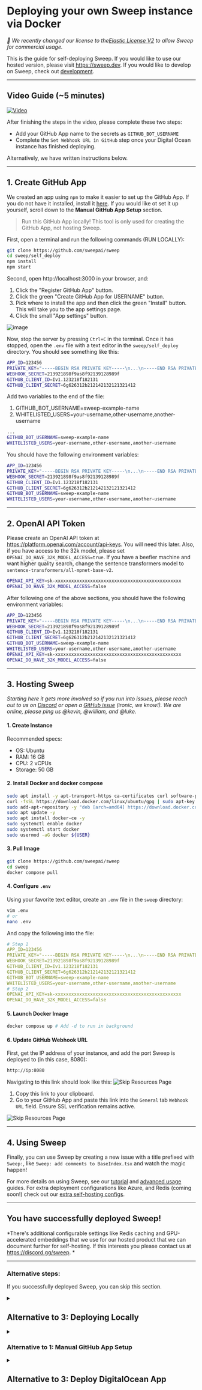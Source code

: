 # Deploying your own Sweep instance via Docker

*🎉 We recently changed our license to the[Elastic License V2](https://www.elastic.co/licensing/elastic-license) to allow Sweep for commercial usage.*

This is the guide for self-deploying Sweep. If you would like to use our hosted version, please visit https://sweep.dev. If you would like to develop on Sweep, check out [development](https://github.com/sweepai/sweep?tab=readme-ov-file#development).

---

## Video Guide (~5 minutes)

[![Video](http://img.youtube.com/vi/qEKdqwPl7Jo/0.jpg)](https://www.youtube.com/watch?v=qEKdqwPl7Jo "Deploying Sweep Video Guide")

After finishing the steps in the video, please complete these two steps:
- Add your GitHub App name to the secrets as `GITHUB_BOT_USERNAME`
- Complete the `Set Webhook URL in GitHub` step once your Digital Ocean instance has finished deploying.

Alternatively, we have written instructions below.

---

## 1. Create GitHub App

We created an app using `npm` to make it easier to set up the GitHub App. If you do not have it installed, install it [here](https://docs.npmjs.com/downloading-and-installing-node-js-and-npm). If you would like ot set it up yourself, scroll down to the **Manual GitHub App Setup** section.

> Run this GitHub App locally! This tool is only used for creating the GitHub App, not hosting Sweep.
>

First, open a terminal and run the following commands (RUN LOCALLY):

```sh
git clone https://github.com/sweepai/sweep
cd sweep/self_deploy
npm install
npm start
```

Second, open http://localhost:3000 in your browser, and:
1. Click the "Register GitHub App" button.
2. Click the green "Create GitHub App for USERNAME" button.
3. Pick where to install the app and then click the green "Install" button. This will take you to the app settings page.
4. Click the small "App settings" button.

![image](/deployment/appsettings.png)

Now, stop the server by pressing `Ctrl+C` in the terminal. Once it has stopped, open the `.env` file with a text editor in the `sweep/self_deploy` directory. You should see something like this:

```sh
APP_ID=123456
PRIVATE_KEY="-----BEGIN RSA PRIVATE KEY-----\n...\n-----END RSA PRIVATE KEY-----\n"
WEBHOOK_SECRET=213921898f9as8f92139128989f
GITHUB_CLIENT_ID=Iv1.123218f182131
GITHUB_CLIENT_SECRET=6g626312b212142132121321412
```

Add two variables to the end of the file:
1. GITHUB_BOT_USERNAME=sweep-example-name
2. WHITELISTED_USERS=your-username,other-username,another-username

```sh
...
GITHUB_BOT_USERNAME=sweep-example-name
WHITELISTED_USERS=your-username,other-username,another-username
```

You should have the following environment variables:
```sh
APP_ID=123456
PRIVATE_KEY="-----BEGIN RSA PRIVATE KEY-----\n...\n-----END RSA PRIVATE KEY-----\n"
WEBHOOK_SECRET=213921898f9as8f92139128989f
GITHUB_CLIENT_ID=Iv1.123218f182131
GITHUB_CLIENT_SECRET=6g626312b212142132121321412
GITHUB_BOT_USERNAME=sweep-example-name
WHITELISTED_USERS=your-username,other-username,another-username
```

---

## 2. OpenAI API Token

Please create an OpenAI API token at https://platform.openai.com/account/api-keys. You will need this later. Also, if you have access to the 32k model, please set `OPENAI_DO_HAVE_32K_MODEL_ACCESS=true`. If you have a beefier machine and want higher quality search, change the sentence transformers model to `sentence-transformers/all-mpnet-base-v2`.
```sh
OPENAI_API_KEY=sk-xxxxxxxxxxxxxxxxxxxxxxxxxxxxxxxxxxxxxxxxxxxxxxx
OPENAI_DO_HAVE_32K_MODEL_ACCESS=false
```

After following one of the above sections, you should have the following environment variables:
```sh
APP_ID=123456
PRIVATE_KEY="-----BEGIN RSA PRIVATE KEY-----\n...\n-----END RSA PRIVATE KEY-----\n"
WEBHOOK_SECRET=213921898f9as8f92139128989f
GITHUB_CLIENT_ID=Iv1.123218f182131
GITHUB_CLIENT_SECRET=6g626312b212142132121321412
GITHUB_BOT_USERNAME=sweep-example-name
WHITELISTED_USERS=your-username,other-username,another-username
OPENAI_API_KEY=sk-xxxxxxxxxxxxxxxxxxxxxxxxxxxxxxxxxxxxxxxxxxxxxxx
OPENAI_DO_HAVE_32K_MODEL_ACCESS=false
```

---

## 3. Hosting Sweep

*Starting here it gets more involved so if you run into issues, please reach out to us on [Discord](https://discord.gg/sweep) or open a [GitHub issue](https://github.com/sweepai/sweep/issues) (ironic, we know!). We are online, please ping us @kevin, @william, and @luke.*

#### 1. Create Instance
Recommended specs:
- OS: Ubuntu
- RAM: 16 GB
- CPU: 2 vCPUs
- Storage: 50 GB

#### 2. Install Docker and docker compose
```sh
sudo apt install -y apt-transport-https ca-certificates curl software-properties-common -y
curl -fsSL https://download.docker.com/linux/ubuntu/gpg | sudo apt-key add -
sudo add-apt-repository -y "deb [arch=amd64] https://download.docker.com/linux/ubuntu $(lsb_release -cs) stable"
sudo apt update -y
sudo apt install docker-ce -y
sudo systemctl enable docker
sudo systemctl start docker
sudo usermod -aG docker ${USER}
```

#### 3. Pull Image
```sh
git clone https://github.com/sweepai/sweep
cd sweep
docker compose pull
```

#### 4. Configure `.env`
Using your favorite text editor, create an `.env` file in the `sweep` directory:

```sh
vim .env
# or
nano .env
```

And copy the following into the file:

```yaml
# Step 1
APP_ID=123456
PRIVATE_KEY="-----BEGIN RSA PRIVATE KEY-----\n...\n-----END RSA PRIVATE KEY-----\n"
WEBHOOK_SECRET=213921898f9as8f92139128989f
GITHUB_CLIENT_ID=Iv1.123218f182131
GITHUB_CLIENT_SECRET=6g626312b212142132121321412
GITHUB_BOT_USERNAME=sweep-example-name
WHITELISTED_USERS=your-username,other-username,another-username
# Step 2
OPENAI_API_KEY=sk-xxxxxxxxxxxxxxxxxxxxxxxxxxxxxxxxxxxxxxxxxxxxxxx
OPENAI_DO_HAVE_32K_MODEL_ACCESS=false
```

#### 5. Launch Docker Image
```sh
docker compose up # Add -d to run in background
```

#### 6. Update GitHub Webhook URL

First, get the IP address of your instance, and add the port Sweep is deployed to (in this case, 8080):
```sh
http://ip:8080
```

Navigating to this link should look like this:
<img src="/deployment/digitalocean_step7.png" alt="Skip Resources Page" />

1. Copy this link to your clipboard.
2. Go to your GitHub App and paste this link into the `General` tab `Webhook URL` field.  Ensure SSL verification remains active.

<img src="/deployment/digitalocean_step9.png" alt="Skip Resources Page" />

---

## 4. Using Sweep

Finally, you can use Sweep by creating a new issue with a title prefixed with `Sweep:`, like `Sweep: add comments to BaseIndex.tsx` and watch the magic happen!

For more details on using Sweep, see our [tutorial](https://docs.sweep.dev/usage/tutorial) and [advanced usage](https://docs.sweep.dev/usage/advanced) guides. For extra deployment configurations like Azure, and Redis (coming soon!) check out our [extra self-hosting configs](https://docs.sweep.dev/usage/extra-self-host).

---

## You have successfully deployed Sweep!
*There's additional configurable settings like Redis caching and GPU-accelerated embeddings that we use for our hosted product that we can document further for self-hosting. If this interests you please contact us at https://discord.gg/sweep. *

---

### Alternative steps:
If you successfully deployed Sweep, you can skip this section.

<details>
<summary><h2>Alternative to 3: Deploying Locally</h2></summary>

If you do not want to deploy on the cloud and would prefer to deploy on your local machine, you can do so by following the steps below.

You need to install [Docker](https://docs.docker.com/engine/install/) to host Sweep.

Pull our image from Docker Hub:

```sh
git clone https://github.com/sweepai/sweep
cd sweep
docker compose pull
```

It may take 5-10 minutes to download the image and you can move on to the next step while it's downloading.

Create a `.env` file with the contents from steps 1 and 2. Then in the same directory, run:

```bash
docker compose up # Add -d to run in background
```

We're going to use [Ngrok](https://ngrok.com/) for a reverse proxy.

Sign up for an Ngrok account and install the CLI from https://dashboard.ngrok.com/signup. Your terminal must be in the same directory as your ngrok installation. Start the reverse proxy with `./ngrok http 8080`. The second last line should say something like

```sh
Forwarding  https://4d8d8bf053be.ngrok.app -> http://localhost:8080
```

Then proceed with step 4.

</details>

<details>
<summary><h3>Alternative to 1: Manual GitHub App Setup</h3></summary>

If you would like to use Sweep on GitHub organizations, please follow the steps below.

Register a new GitHub App, following this [guide](https://docs.github.com/en/apps/creating-github-apps/registering-a-github-app/registering-a-github-app) (3 minutes). You should return here after step 16(it's not as bad as it seems, most steps are optional).

Use the below as a reference:

Set the Repository Permissions (7 selected):

| Scope            | Permissions      |
|------------------|------------------|
| actions          | read             |
| checks           | read             |
| contents         | read & write     |
| commit statuses  | read & write     |
| issues           | read & write     |
| metadata         | read             |
| pull requests    | read & write     |
| workflows        | read & write     |


| Subscribe to events      |
|--------------------------|
| check run                |
| check suite              |
| commit comment           |
| create                   |
| issue comment            |
| issues                   |
| label                    |
| pull request             |
| pull request review      |
| pull request review comment|
| pull request thread      |
| push                     |
| status                   |
| workflow job             |
| workflow run             |

Put a placeholder url for now (ex: https://github.com/sweepai/sweep/).
Generate a private key (it should prompt you at the top of the screen, or alternatively follow [this guide](https://docs.github.com/en/apps/creating-github-apps/authenticating-with-a-github-app/managing-private-keys-for-github-apps)) and save it for later.

![image](/deployment/pem.png)

Once the private key is downloaded, format it for the next step:

```sh
echo -e "paste key here" | tr '\n' ' ' | sed 's/ /\\n/g'
```

And, save the output for later in the following format:

```sh
PRIVATE_KEY="-----BEGIN RSA PRIVATE KEY-----\n...\n-----END RSA PRIVATE KEY-----\n"
```

You will also need your app ID, which is the number at the top of the page. This is your `app-id` for step 2.

![image](/deployment/appid.png)

Click Install App to install it on your account or organization. Point it to a repo which you want to use Sweep on. This repo cannot be empty. If you don't have a good repo at hand, check out our [tutorial on running Sweep on Docusaurus](https://docs.sweep.dev/tutorial).

Store the following constants for later:

```sh
APP_ID=123456
PRIVATE_KEY="-----BEGIN RSA PRIVATE KEY-----\n...\n-----END RSA PRIVATE KEY-----\n"
GITHUB_BOT_USERNAME=sweep-example-name
```

</details>

<details>
<summary><h2>Alternative to 3: Deploy DigitalOcean App</h2></summary>
As Sweep is Dockerized, you can deploy this anywhere but for this guide, we will deploy it on Digital Ocean for simplicity. If you would like to run it locally, you can follow the section in the dropdown at the bottom of this guide.

First, click the following:

<p style={{marginTop: 16, marginBottom: 32}}>
    <a href="https://cloud.digitalocean.com/apps/new?repo=https://github.com/sweepai/sweep/tree/main">
        <img src="https://www.deploytodo.com/do-btn-blue-ghost.svg" alt="Deploy to DO"/>
    </a>
</p>

<details>
<summary><h3>1. Skip Resources Page</h3></summary>
<img src="/deployment/digitalocean_step1.png" alt="Skip Resources Page" />
</details>

<details>
<summary><h3>2. Set Environment Variables</h3></summary>
<img src="/deployment/digitalocean_step2.png" alt="Skip Resources Page" />

<img src="/deployment/digitalocean_step3.png" alt="Skip Resources Page" />

<img src="/deployment/digitalocean_step4.png" alt="Skip Resources Page" />

In the `Environment Variable Editor`, copy and paste the environment variables from above like so:

Click `Save` to close the Bulk Editor, then click `Save` again to save the varaibles.

> It is important that you click save twice, otherwise the variables will not be saved.
>

</details>

```yaml
APP_ID=1234
PRIVATE_KEY="-----BEGIN RSA PRIVATE KEY-----\n...\n-----END RSA PRIVATE KEY-----\n"
GITHUB_BOT_USERNAME=sweep-example-name

# These three are from step 2.
OPENAI_API_KEY=sk-xxxxxxxxxxxxxxxxxxxxxxxxxxxxxxxxxxxxxxxxxxxxxxx
OPENAI_DO_HAVE_32K_MODEL_ACCESS=false
```

<details>
<summary><h3>3. Info</h3></summary>

Modify any information as needed, then click `Next`.
</details>

<details>
<summary><h3>4. Review: Update Instance Resource Size</h3></summary>
First, click `Edit Plan` in the `Billing` section.

Then, set the Instance Size.
<img src="/deployment/digitalocean_step5.png" alt="Skip Resources Page" />

Please select an instance with at least 2 GB RAM. The default 1 GB RAM instance will not work.

</details>

<details>
<summary><h3>5. Create Resources!</h3></summary>

Simply click the button to create the instance.
</details>

<details>
<summary><h3>6. Set Webhook URL in GitHub (Important)</h3></summary>

Once the resource is created, you should get a link like this:
<img src="/deployment/digitalocean_step6.png" alt="Skip Resources Page" />

Navigating to this link should look like this:
<img src="/deployment/digitalocean_step7.png" alt="Skip Resources Page" />

1. Copy this link to your clipboard.
2. Go to your GitHub App and paste this link into the `General` tab `Webhook URL` field.  Ensure SSL verification remains active.

<img src="/deployment/digitalocean_step9.png" alt="Skip Resources Page" />
</details>
</details>
